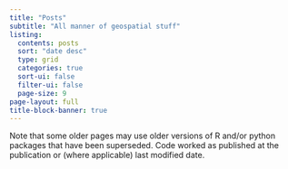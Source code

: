 ```yaml
---
title: "Posts"
subtitle: "All manner of geospatial stuff"
listing:
  contents: posts
  sort: "date desc"
  type: grid
  categories: true
  sort-ui: false
  filter-ui: false
  page-size: 9
page-layout: full
title-block-banner: true
---
```


Note that some older pages may use older versions of R and/or python packages that have been superseded. Code worked as published at the publication or (where applicable) last modified date.